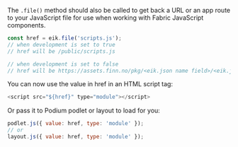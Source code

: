 The `.file()` method should also be called to get back a URL or an app route to
your JavaScript file for use when working with Fabric JavaScript components.

```js
const href = eik.file('scripts.js');
// when development is set to true
// href will be /public/scripts.js

// when development is set to false
// href will be https://assets.finn.no/pkg/<eik.json name field>/<eik.json version field>/scripts.js
```

You can now use the value in href in an HTML script tag:

```js
<script src="${href}" type="module"></script>
```

Or pass it to Podium podlet or layout to load for you:

```js
podlet.js({ value: href, type: 'module' });
// or
layout.js({ value: href, type: 'module' });
```

